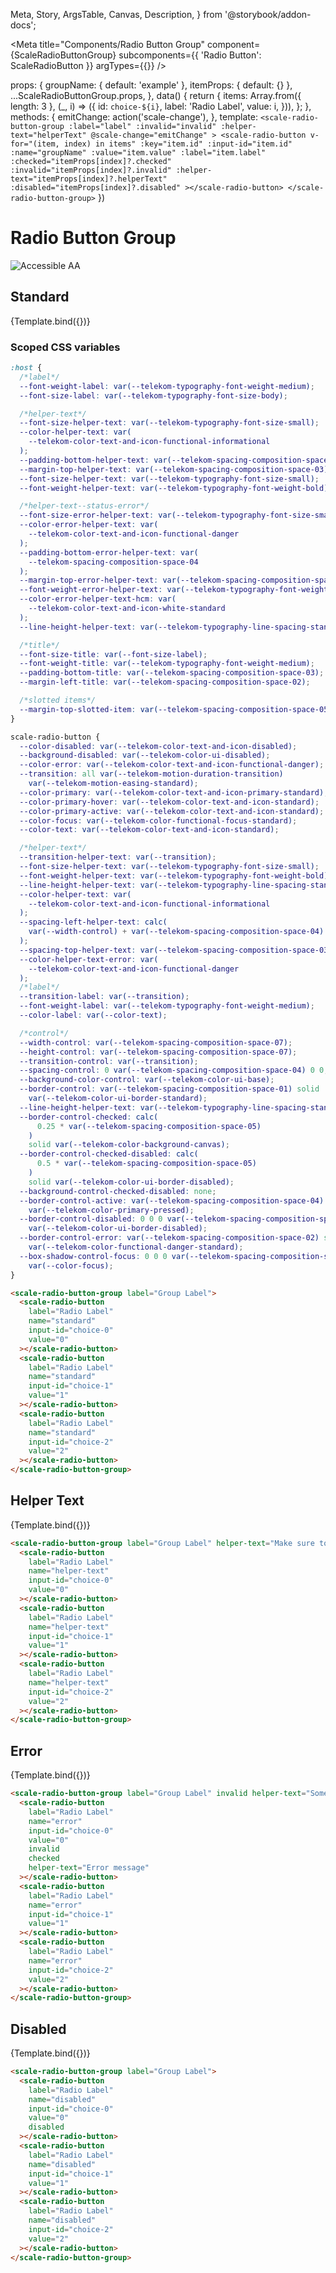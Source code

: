  Meta,
  Story,
  ArgsTable,
  Canvas,
  Description,
} from '@storybook/addon-docs';

<Meta
  title="Components/Radio Button Group"
  component={ScaleRadioButtonGroup}
  subcomponents={{ 'Radio Button': ScaleRadioButton }}
  argTypes={{}}
/>

  props: {
    groupName: { default: 'example' },
    itemProps: { default: {} },
    ...ScaleRadioButtonGroup.props,
  },
  data() {
    return {
      items: Array.from({ length: 3 }, (_, i) => ({
        id: `choice-${i}`,
        label: 'Radio Label',
        value: i,
      })),
    };
  },
  methods: {
    emitChange: action('scale-change'),
  },
  template: `
    <scale-radio-button-group
      :label="label"
      :invalid="invalid"
      :helper-text="helperText"
      @scale-change="emitChange"
    >
      <scale-radio-button
        v-for="(item, index) in items"
        :key="item.id"
        :input-id="item.id"
        :name="groupName"
        :value="item.value"
        :label="item.label"
        :checked="itemProps[index]?.checked"
        :invalid="itemProps[index]?.invalid"
        :helper-text="itemProps[index]?.helperText"
        :disabled="itemProps[index]?.disabled"
      ></scale-radio-button>
    </scale-radio-button-group>
  `
})

<div
  style={{
    display: 'inline-flex',
    alignItems: 'center',
    justifyContent: 'space-between',
    width: '100%',
  }}
>
  <h1>Radio Button Group</h1>
  <img src="assets/aa.png" alt="Accessible AA" />
</div>

## Standard

<Canvas withSource="none">
  <Story
    name="Standard"
    parameters={{
      controls: { 
        exclude: ['groupName'] 
      }
    }}
    args={{
      label: 'Group Label',
      groupName: 'standard'
    }}
  >
    {Template.bind({})}
  </Story>
</Canvas>

<ArgsTable story="Standard" />

### Scoped CSS variables

```css
:host {
  /*label*/
  --font-weight-label: var(--telekom-typography-font-weight-medium);
  --font-size-label: var(--telekom-typography-font-size-body);

  /*helper-text*/
  --font-size-helper-text: var(--telekom-typography-font-size-small);
  --color-helper-text: var(
    --telekom-color-text-and-icon-functional-informational
  );
  --padding-bottom-helper-text: var(--telekom-spacing-composition-space-04);
  --margin-top-helper-text: var(--telekom-spacing-composition-space-03);
  --font-size-helper-text: var(--telekom-typography-font-size-small);
  --font-weight-helper-text: var(--telekom-typography-font-weight-bold);

  /*helper-text--status-error*/
  --font-size-error-helper-text: var(--telekom-typography-font-size-small);
  --color-error-helper-text: var(
    --telekom-color-text-and-icon-functional-danger
  );
  --padding-bottom-error-helper-text: var(
    --telekom-spacing-composition-space-04
  );
  --margin-top-error-helper-text: var(--telekom-spacing-composition-space-03);
  --font-weight-error-helper-text: var(--telekom-typography-font-weight-medium);
  --color-error-helper-text-hcm: var(
    --telekom-color-text-and-icon-white-standard
  );
  --line-height-helper-text: var(--telekom-typography-line-spacing-standard);

  /*title*/
  --font-size-title: var(--font-size-label);
  --font-weight-title: var(--telekom-typography-font-weight-medium);
  --padding-bottom-title: var(--telekom-spacing-composition-space-03);
  --margin-left-title: var(--telekom-spacing-composition-space-02);

  /*slotted items*/
  --margin-top-slotted-item: var(--telekom-spacing-composition-space-05);
}

scale-radio-button {
  --color-disabled: var(--telekom-color-text-and-icon-disabled);
  --background-disabled: var(--telekom-color-ui-disabled);
  --color-error: var(--telekom-color-text-and-icon-functional-danger);
  --transition: all var(--telekom-motion-duration-transition)
    var(--telekom-motion-easing-standard);
  --color-primary: var(--telekom-color-text-and-icon-primary-standard);
  --color-primary-hover: var(--telekom-color-text-and-icon-standard);
  --color-primary-active: var(--telekom-color-text-and-icon-standard);
  --color-focus: var(--telekom-color-functional-focus-standard);
  --color-text: var(--telekom-color-text-and-icon-standard);

  /*helper-text*/
  --transition-helper-text: var(--transition);
  --font-size-helper-text: var(--telekom-typography-font-size-small);
  --font-weight-helper-text: var(--telekom-typography-font-weight-bold);
  --line-height-helper-text: var(--telekom-typography-line-spacing-standard);
  --color-helper-text: var(
    --telekom-color-text-and-icon-functional-informational
  );
  --spacing-left-helper-text: calc(
    var(--width-control) + var(--telekom-spacing-composition-space-04)
  );
  --spacing-top-helper-text: var(--telekom-spacing-composition-space-03);
  --color-helper-text-error: var(
    --telekom-color-text-and-icon-functional-danger
  );
  /*label*/
  --transition-label: var(--transition);
  --font-weight-label: var(--telekom-typography-font-weight-medium);
  --color-label: var(--color-text);

  /*control*/
  --width-control: var(--telekom-spacing-composition-space-07);
  --height-control: var(--telekom-spacing-composition-space-07);
  --transition-control: var(--transition);
  --spacing-control: 0 var(--telekom-spacing-composition-space-04) 0 0;
  --background-color-control: var(--telekom-color-ui-base);
  --border-control: var(--telekom-spacing-composition-space-01) solid
    var(--telekom-color-ui-border-standard);
  --line-height-helper-text: var(--telekom-typography-line-spacing-standard);
  --border-control-checked: calc(
      0.25 * var(--telekom-spacing-composition-space-05)
    )
    solid var(--telekom-color-background-canvas);
  --border-control-checked-disabled: calc(
      0.5 * var(--telekom-spacing-composition-space-05)
    )
    solid var(--telekom-color-ui-border-disabled);
  --background-control-checked-disabled: none;
  --border-control-active: var(--telekom-spacing-composition-space-04) solid
    var(--telekom-color-primary-pressed);
  --border-control-disabled: 0 0 0 var(--telekom-spacing-composition-space-01)
    var(--telekom-color-ui-border-disabled);
  --border-control-error: var(--telekom-spacing-composition-space-02) solid
    var(--telekom-color-functional-danger-standard);
  --box-shadow-control-focus: 0 0 0 var(--telekom-spacing-composition-space-03)
    var(--color-focus);
}
```

```html
<scale-radio-button-group label="Group Label">
  <scale-radio-button
    label="Radio Label"
    name="standard"
    input-id="choice-0"
    value="0"
  ></scale-radio-button>
  <scale-radio-button
    label="Radio Label"
    name="standard"
    input-id="choice-1"
    value="1"
  ></scale-radio-button>
  <scale-radio-button
    label="Radio Label"
    name="standard"
    input-id="choice-2"
    value="2"
  ></scale-radio-button>
</scale-radio-button-group>
```

## Helper Text

<Canvas withSource="none">
  <Story
    name="Helper Text"
    args={{
      label: 'Group Label',
      groupName: 'helper-text',
      helperText: 'Make sure to fill this',
    }}
  >
    {Template.bind({})}
  </Story>
</Canvas>

```html
<scale-radio-button-group label="Group Label" helper-text="Make sure to fill this">
  <scale-radio-button
    label="Radio Label"
    name="helper-text"
    input-id="choice-0"
    value="0"
  ></scale-radio-button>
  <scale-radio-button
    label="Radio Label"
    name="helper-text"
    input-id="choice-1"
    value="1"
  ></scale-radio-button>
  <scale-radio-button
    label="Radio Label"
    name="helper-text"
    input-id="choice-2"
    value="2"
  ></scale-radio-button>
</scale-radio-button-group>
```

## Error

<Canvas withSource="none">
  <Story
    name="Error"
    args={{
      label: 'Group Label',
      groupName: 'error',
      invalid: true,
      helperText: 'Something is wrong',
      itemProps: {
        0: {
          invalid: true,
          checked: true,
          helperText: 'Error message',
        },
      }
    }}
  >
    {Template.bind({})}
  </Story>
</Canvas>

```html
<scale-radio-button-group label="Group Label" invalid helper-text="Something is wrong">
  <scale-radio-button
    label="Radio Label"
    name="error"
    input-id="choice-0"
    value="0"
    invalid
    checked
    helper-text="Error message"
  ></scale-radio-button>
  <scale-radio-button
    label="Radio Label"
    name="error"
    input-id="choice-1"
    value="1"
  ></scale-radio-button>
  <scale-radio-button
    label="Radio Label"
    name="error"
    input-id="choice-2"
    value="2"
  ></scale-radio-button>
</scale-radio-button-group>
```

## Disabled

<Canvas withSource="none">
  <Story
    name="Disabled"
    args={{
      label: 'Group Label',
      groupName: 'disabled',
      itemProps: {
        0: {
          disabled: true,
        },
      }
    }}
  >
    {Template.bind({})}
  </Story>
</Canvas>

```html
<scale-radio-button-group label="Group Label">
  <scale-radio-button
    label="Radio Label"
    name="disabled"
    input-id="choice-0"
    value="0"
    disabled
  ></scale-radio-button>
  <scale-radio-button
    label="Radio Label"
    name="disabled"
    input-id="choice-1"
    value="1"
  ></scale-radio-button>
  <scale-radio-button
    label="Radio Label"
    name="disabled"
    input-id="choice-2"
    value="2"
  ></scale-radio-button>
</scale-radio-button-group>
```

